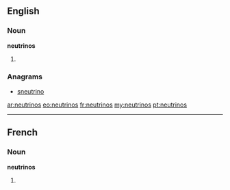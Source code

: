 {{also|Neutrinos}}
==English==

===Noun===
'''neutrinos'''

# {{plural of|neutrino}}

===Anagrams===
* [[sneutrino#English|sneutrino]]

[[ar:neutrinos]]
[[eo:neutrinos]]
[[fr:neutrinos]]
[[my:neutrinos]]
[[pt:neutrinos]]

----
==French==

===Noun===
'''neutrinos''' {{m}}

# {{plural of|[[neutrino]]|lang=fr}}
{{rfc-auto}}